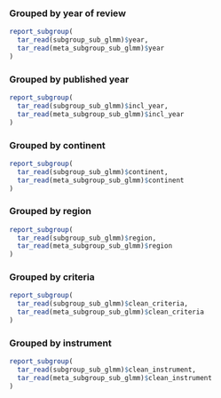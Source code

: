 ### Grouped by year of review {#sec-subgroup-glmm-sub-year}

```r

report_subgroup(
  tar_read(subgroup_sub_glmm)$year,
  tar_read(meta_subgroup_sub_glmm)$year
)

```

### Grouped by published year {#sec-subgroup-glmm-sub-incl-year}

```r

report_subgroup(
  tar_read(subgroup_sub_glmm)$incl_year,
  tar_read(meta_subgroup_sub_glmm)$incl_year
)

```

### Grouped by continent {#sec-subgroup-glmm-sub-continent}

```r

report_subgroup(
  tar_read(subgroup_sub_glmm)$continent,
  tar_read(meta_subgroup_sub_glmm)$continent
)

```

### Grouped by region {#sec-subgroup-glmm-sub-region}

```r

report_subgroup(
  tar_read(subgroup_sub_glmm)$region,
  tar_read(meta_subgroup_sub_glmm)$region
)

```

### Grouped by criteria {#sec-subgroup-glmm-sub-criteria}

```r

report_subgroup(
  tar_read(subgroup_sub_glmm)$clean_criteria,
  tar_read(meta_subgroup_sub_glmm)$clean_criteria
)

```

### Grouped by instrument {#sec-subgroup-glmm-sub-instrument}

```r

report_subgroup(
  tar_read(subgroup_sub_glmm)$clean_instrument,
  tar_read(meta_subgroup_sub_glmm)$clean_instrument
)

```


